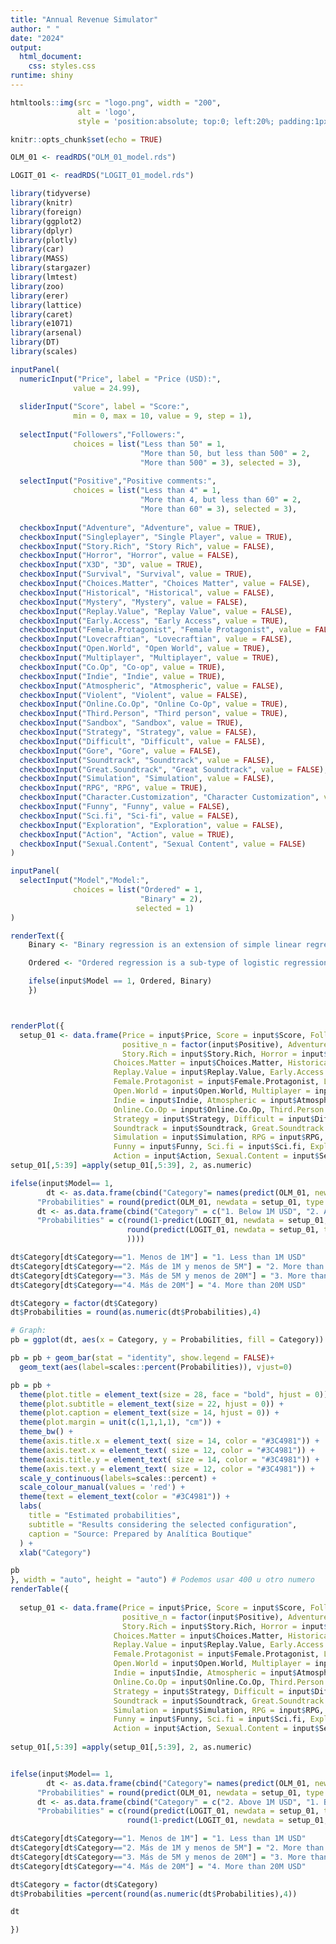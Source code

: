 ```yaml
---
title: "Annual Revenue Simulator"
author: " "
date: "2024"
output:   
  html_document:
    css: styles.css
runtime: shiny
---
```


```r

htmltools::img(src = "logo.png", width = "200", 
               alt = 'logo', 
               style = 'position:absolute; top:0; left:20%; padding:1px;')

```

```r

knitr::opts_chunk$set(echo = TRUE)

OLM_01 <- readRDS("OLM_01_model.rds")

LOGIT_01 <- readRDS("LOGIT_01_model.rds")

library(tidyverse)
library(knitr)
library(foreign)
library(ggplot2)
library(dplyr)
library(plotly)
library(car)
library(MASS)
library(stargazer)
library(lmtest)
library(zoo)
library(erer)
library(lattice)
library(caret)
library(e1071)
library(arsenal) 
library(DT)
library(scales)

```


```r

inputPanel(
  numericInput("Price", label = "Price (USD):",
              value = 24.99),
  
  sliderInput("Score", label = "Score:",
              min = 0, max = 10, value = 9, step = 1),
  
  selectInput("Followers","Followers:",
              choices = list("Less than 50" = 1, 
                             "More than 50, but less than 500" = 2,
                             "More than 500" = 3), selected = 3),
  
  selectInput("Positive","Positive comments:",
              choices = list("Less than 4" = 1, 
                             "More than 4, but less than 60" = 2,
                             "More than 60" = 3), selected = 3),
  
  checkboxInput("Adventure", "Adventure", value = TRUE),
  checkboxInput("Singleplayer", "Single Player", value = TRUE),
  checkboxInput("Story.Rich", "Story Rich", value = FALSE), 
  checkboxInput("Horror", "Horror", value = FALSE),
  checkboxInput("X3D", "3D", value = TRUE),
  checkboxInput("Survival", "Survival", value = TRUE),
  checkboxInput("Choices.Matter", "Choices Matter", value = FALSE),
  checkboxInput("Historical", "Historical", value = FALSE),
  checkboxInput("Mystery", "Mystery", value = FALSE),
  checkboxInput("Replay.Value", "Replay Value", value = FALSE),
  checkboxInput("Early.Access", "Early Access", value = TRUE),
  checkboxInput("Female.Protagonist", "Female Protagonist", value = FALSE),
  checkboxInput("Lovecraftian", "Lovecraftian", value = FALSE),
  checkboxInput("Open.World", "Open World", value = TRUE),
  checkboxInput("Multiplayer", "Multiplayer", value = TRUE),
  checkboxInput("Co.Op", "Co-op", value = TRUE),
  checkboxInput("Indie", "Indie", value = TRUE),
  checkboxInput("Atmospheric", "Atmospheric", value = FALSE),
  checkboxInput("Violent", "Violent", value = FALSE),
  checkboxInput("Online.Co.Op", "Online Co-Op", value = TRUE),
  checkboxInput("Third.Person", "Third person", value = TRUE),
  checkboxInput("Sandbox", "Sandbox", value = TRUE),
  checkboxInput("Strategy", "Strategy", value = FALSE),
  checkboxInput("Difficult", "Difficult", value = FALSE),
  checkboxInput("Gore", "Gore", value = FALSE),
  checkboxInput("Soundtrack", "Soundtrack", value = FALSE),
  checkboxInput("Great.Soundtrack", "Great Soundtrack", value = FALSE),
  checkboxInput("Simulation", "Simulation", value = FALSE),
  checkboxInput("RPG", "RPG", value = TRUE),
  checkboxInput("Character.Customization", "Character Customization", value = TRUE),
  checkboxInput("Funny", "Funny", value = FALSE),
  checkboxInput("Sci.fi", "Sci-fi", value = FALSE),
  checkboxInput("Exploration", "Exploration", value = FALSE),
  checkboxInput("Action", "Action", value = TRUE),
  checkboxInput("Sexual.Content", "Sexual Content", value = FALSE)
)

inputPanel(
  selectInput("Model","Model:",
              choices = list("Ordered" = 1, 
                             "Binary" = 2),
                            selected = 1)
)

renderText({
    Binary <- "Binary regression is an extension of simple linear regression, where the dependent variable is dichotomous or binary in nature. Binary regression is the statistical technique used to predict the relationship between predictors and a predicted variable where the dependent variable is binary. \n \n \n"

    Ordered <- "Ordered regression is a sub-type of logistic regression where the predicted variable is a category is ordered with more than two categories (or levels). \n \n \n"

    ifelse(input$Model == 1, Ordered, Binary)
    })



renderPlot({
  setup_01 <- data.frame(Price = input$Price, Score = input$Score, Followers_n = factor(input$Followers), 
                         positive_n = factor(input$Positive), Adventure = input$Adventure, Singleplayer = input$Singleplayer,
                         Story.Rich = input$Story.Rich, Horror = input$Horror, X3D = input$X3D, Survival = input$Survival, 
                       Choices.Matter = input$Choices.Matter, Historical = input$Historical, Mystery = input$Mystery,
                       Replay.Value = input$Replay.Value, Early.Access = input$Early.Access,
                       Female.Protagonist = input$Female.Protagonist, Lovecraftian = input$Lovecraftian, 
                       Open.World = input$Open.World, Multiplayer = input$Multiplayer, Co.op = input$Co.Op, 
                       Indie = input$Indie, Atmospheric = input$Atmospheric, Violent = input$Violent,  
                       Online.Co.Op = input$Online.Co.Op, Third.Person = input$Third.Person, Sandbox = input$Sandbox, 
                       Strategy = input$Strategy, Difficult = input$Difficult, Gore = input$Gore, 
                       Soundtrack = input$Soundtrack, Great.Soundtrack = input$Great.Soundtrack, 
                       Simulation = input$Simulation, RPG = input$RPG, Character.Customization = input$Character.Customization,
                       Funny = input$Funny, Sci.fi = input$Sci.fi, Exploration = input$Exploration, 
                       Action = input$Action, Sexual.Content = input$Sexual.Content)
setup_01[,5:39] =apply(setup_01[,5:39], 2, as.numeric)

ifelse(input$Model== 1,
        dt <- as.data.frame(cbind("Category"= names(predict(OLM_01, newdata = setup_01, type = "probs")),
      "Probabilities" = round(predict(OLM_01, newdata = setup_01, type = "probs"),4))),
      dt <- as.data.frame(cbind("Category" = c("1. Below 1M USD", "2. Above 1M USD"), 
      "Probabilities" = c(round(1-predict(LOGIT_01, newdata = setup_01, type = "response"),4),
                          round(predict(LOGIT_01, newdata = setup_01, type = "response"),4)
                          ))))

dt$Category[dt$Category=="1. Menos de 1M"] = "1. Less than 1M USD"
dt$Category[dt$Category=="2. Más de 1M y menos de 5M"] = "2. More than 1M USD & \n less than 5M USD"
dt$Category[dt$Category=="3. Más de 5M y menos de 20M"] = "3. More than 5M USD & \n less than 20M USD"
dt$Category[dt$Category=="4. Más de 20M"] = "4. More than 20M USD"

dt$Category = factor(dt$Category)
dt$Probabilities = round(as.numeric(dt$Probabilities),4)

# Graph:
pb = ggplot(dt, aes(x = Category, y = Probabilities, fill = Category)) 

pb = pb + geom_bar(stat = "identity", show.legend = FALSE)+
  geom_text(aes(label=scales::percent(Probabilities)), vjust=0)

pb = pb + 
  theme(plot.title = element_text(size = 28, face = "bold", hjust = 0)) + 
  theme(plot.subtitle = element_text(size = 22, hjust = 0)) + 
  theme(plot.caption = element_text(size = 14, hjust = 0)) +
  theme(plot.margin = unit(c(1,1,1,1), "cm")) +
  theme_bw() + 
  theme(axis.title.x = element_text( size = 14, color = "#3C4981")) +
  theme(axis.text.x = element_text( size = 12, color = "#3C4981")) +
  theme(axis.title.y = element_text( size = 14, color = "#3C4981")) +
  theme(axis.text.y = element_text( size = 12, color = "#3C4981")) +
  scale_y_continuous(labels=scales::percent) +
  scale_colour_manual(values = 'red') +
  theme(text = element_text(color = "#3C4981")) +
  labs(
    title = "Estimated probabilities",
    subtitle = "Results considering the selected configuration",
    caption = "Source: Prepared by Analítica Boutique"
  ) +
  xlab("Category")

pb
}, width = "auto", height = "auto") # Podemos usar 400 u otro numero
renderTable({
  
  setup_01 <- data.frame(Price = input$Price, Score = input$Score, Followers_n = factor(input$Followers), 
                         positive_n = factor(input$Positive), Adventure = input$Adventure, Singleplayer = input$Singleplayer,
                         Story.Rich = input$Story.Rich, Horror = input$Horror, X3D = input$X3D, Survival = input$Survival, 
                       Choices.Matter = input$Choices.Matter, Historical = input$Historical, Mystery = input$Mystery,
                       Replay.Value = input$Replay.Value, Early.Access = input$Early.Access,
                       Female.Protagonist = input$Female.Protagonist, Lovecraftian = input$Lovecraftian, 
                       Open.World = input$Open.World, Multiplayer = input$Multiplayer, Co.op = input$Co.Op, 
                       Indie = input$Indie, Atmospheric = input$Atmospheric, Violent = input$Violent,  
                       Online.Co.Op = input$Online.Co.Op, Third.Person = input$Third.Person, Sandbox = input$Sandbox, 
                       Strategy = input$Strategy, Difficult = input$Difficult, Gore = input$Gore, 
                       Soundtrack = input$Soundtrack, Great.Soundtrack = input$Great.Soundtrack, 
                       Simulation = input$Simulation, RPG = input$RPG, Character.Customization = input$Character.Customization,
                       Funny = input$Funny, Sci.fi = input$Sci.fi, Exploration = input$Exploration, 
                       Action = input$Action, Sexual.Content = input$Sexual.Content)
  
setup_01[,5:39] =apply(setup_01[,5:39], 2, as.numeric)


ifelse(input$Model== 1,
        dt <- as.data.frame(cbind("Category"= names(predict(OLM_01, newdata = setup_01, type = "probs")),
      "Probabilities" = round(predict(OLM_01, newdata = setup_01, type = "probs"),4))),
      dt <- as.data.frame(cbind("Category" = c("2. Above 1M USD", "1. Below 1M USD"), 
      "Probabilities" = c(round(predict(LOGIT_01, newdata = setup_01, type = "response"),4),
                          round(1-predict(LOGIT_01, newdata = setup_01, type = "response"),4)))))

dt$Category[dt$Category=="1. Menos de 1M"] = "1. Less than 1M USD"
dt$Category[dt$Category=="2. Más de 1M y menos de 5M"] = "2. More than 1M USD & less than 5M USD"
dt$Category[dt$Category=="3. Más de 5M y menos de 20M"] = "3. More than 5M USD & less than 20M USD"
dt$Category[dt$Category=="4. Más de 20M"] = "4. More than 20M USD"

dt$Category = factor(dt$Category)
dt$Probabilities =percent(round(as.numeric(dt$Probabilities),4))

dt

})

```
